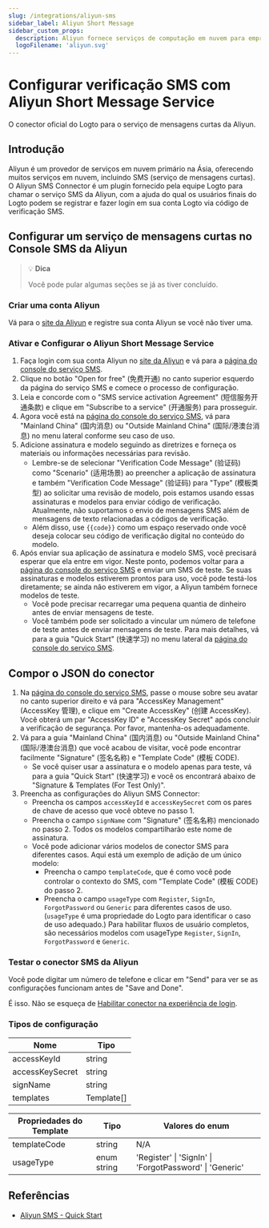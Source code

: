 ```yaml
---
slug: /integrations/aliyun-sms
sidebar_label: Aliyun Short Message
sidebar_custom_props:
  description: Aliyun fornece serviços de computação em nuvem para empresas online.
  logoFilename: 'aliyun.svg'
---
```



# Configurar verificação SMS com Aliyun Short Message Service

O conector oficial do Logto para o serviço de mensagens curtas da Aliyun.

<GuideTip />

## Introdução

Aliyun é um provedor de serviços em nuvem primário na Ásia, oferecendo muitos serviços em nuvem, incluindo SMS (serviço de mensagens curtas). O Aliyun SMS Connector é um plugin fornecido pela equipe Logto para chamar o serviço SMS da Aliyun, com a ajuda do qual os usuários finais do Logto podem se registrar e fazer login em sua conta Logto via código de verificação SMS.

## Configurar um serviço de mensagens curtas no Console SMS da Aliyun

> 💡 **Dica**
>
> Você pode pular algumas seções se já as tiver concluído.

### Criar uma conta Aliyun

Vá para o [site da Aliyun](https://cn.aliyun.com/) e registre sua conta Aliyun se você não tiver uma.

### Ativar e Configurar o Aliyun Short Message Service

1. Faça login com sua conta Aliyun no [site da Aliyun](https://cn.aliyun.com/) e vá para a [página do console do serviço SMS](https://www.aliyun.com/product/sms).
2. Clique no botão "Open for free" (免费开通) no canto superior esquerdo da página do serviço SMS e comece o processo de configuração.
3. Leia e concorde com o "SMS service activation Agreement" (短信服务开通条款) e clique em "Subscribe to a service" (开通服务) para prosseguir.
4. Agora você está na [página do console do serviço SMS](https://dysms.console.aliyun.com/overview), vá para "Mainland China" (国内消息) ou "Outside Mainland China" (国际/港澳台消息) no menu lateral conforme seu caso de uso.
5. Adicione assinatura e modelo seguindo as diretrizes e forneça os materiais ou informações necessárias para revisão.
   - Lembre-se de selecionar "Verification Code Message" (验证码) como "Scenario" (适用场景) ao preencher a aplicação de assinatura e também "Verification Code Message" (验证码) para "Type" (模板类型) ao solicitar uma revisão de modelo, pois estamos usando essas assinaturas e modelos para enviar código de verificação. Atualmente, não suportamos o envio de mensagens SMS além de mensagens de texto relacionadas a códigos de verificação.
   - Além disso, use `{{code}}` como um espaço reservado onde você deseja colocar seu código de verificação digital no conteúdo do modelo.
6. Após enviar sua aplicação de assinatura e modelo SMS, você precisará esperar que ela entre em vigor. Neste ponto, podemos voltar para a [página do console do serviço SMS](https://dysms.console.aliyun.com/overview) e enviar um SMS de teste. Se suas assinaturas e modelos estiverem prontos para uso, você pode testá-los diretamente; se ainda não estiverem em vigor, a Aliyun também fornece modelos de teste.
   - Você pode precisar recarregar uma pequena quantia de dinheiro antes de enviar mensagens de teste.
   - Você também pode ser solicitado a vincular um número de telefone de teste antes de enviar mensagens de teste. Para mais detalhes, vá para a guia "Quick Start" (快速学习) no menu lateral da [página do console do serviço SMS](https://dysms.console.aliyun.com/overview).

## Compor o JSON do conector

1. Na [página do console do serviço SMS](https://dysms.console.aliyun.com/overview), passe o mouse sobre seu avatar no canto superior direito e vá para "AccessKey Management" (AccessKey 管理), e clique em "Create AccessKey" (创建 AccessKey). Você obterá um par "AccessKey ID" e "AccessKey Secret" após concluir a verificação de segurança. Por favor, mantenha-os adequadamente.
2. Vá para a guia "Mainland China" (国内消息) ou "Outside Mainland China" (国际/港澳台消息) que você acabou de visitar, você pode encontrar facilmente "Signature" (签名名称) e "Template Code" (模板 CODE).
   - Se você quiser usar a assinatura e o modelo apenas para teste, vá para a guia "Quick Start" (快速学习) e você os encontrará abaixo de "Signature & Templates (For Test Only)".
3. Preencha as configurações do Aliyun SMS Connector:
   - Preencha os campos `accessKeyId` e `accessKeySecret` com os pares de chave de acesso que você obteve no passo 1.
   - Preencha o campo `signName` com "Signature" (签名名称) mencionado no passo 2. Todos os modelos compartilharão este nome de assinatura.
   - Você pode adicionar vários modelos de conector SMS para diferentes casos. Aqui está um exemplo de adição de um único modelo:
     - Preencha o campo `templateCode`, que é como você pode controlar o contexto do SMS, com "Template Code" (模板 CODE) do passo 2.
     - Preencha o campo `usageType` com `Register`, `SignIn`, `ForgotPassword` ou `Generic` para diferentes casos de uso. (`usageType` é uma propriedade do Logto para identificar o caso de uso adequado.) Para habilitar fluxos de usuário completos, são necessários modelos com usageType `Register`, `SignIn`, `ForgotPassword` e `Generic`.

### Testar o conector SMS da Aliyun

Você pode digitar um número de telefone e clicar em "Send" para ver se as configurações funcionam antes de "Save and Done".

É isso. Não se esqueça de [Habilitar conector na experiência de login](/connectors/sms-connectors/#enable-phone-number-sign-up-or-sign-in).

### Tipos de configuração

| Nome            | Tipo       |
| --------------- | ---------- |
| accessKeyId     | string     |
| accessKeySecret | string     |
| signName        | string     |
| templates       | Template[] |

| Propriedades do Template | Tipo        | Valores do enum                                         |
| ------------------------ | ----------- | ------------------------------------------------------- |
| templateCode             | string      | N/A                                                     |
| usageType                | enum string | 'Register' \| 'SignIn' \| 'ForgotPassword' \| 'Generic' |

## Referências

- [Aliyun SMS - Quick Start](https://dysms.console.aliyun.com/quickstart)
